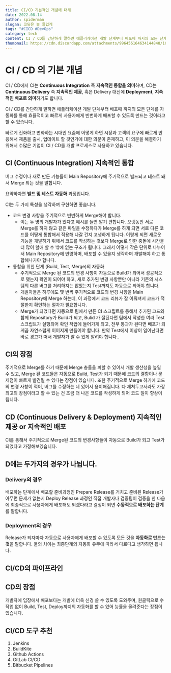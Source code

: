 ```yaml
---
title: CI/CD 기본적인 개념에 대해
date: 2022.08.14
author: spiderman
slogan: 코딩은 늘 즐겁게
tags: "#CICD #DevOps"
category: tech
content: CI / CD를 간단하게 말하면 애플리케이션 개발 단계부터 배포때 까지의 모든 단계를 자동화를 통해 효율적이고 빠르게 사용자에게 빈번하게 배포할 수 있도록 만드는 것이라고 할 수 있습니다.
thumbnail: https://cdn.discordapp.com/attachments/996456164634144848/1008280134970773625/CI_CD_1.png
---
```


# CI / CD 의 기본 개념

CI / CD에서 CI는 **Continuous Integration** 즉 **지속적인 통합을 의미**하며, CD는 **Continuous Delivery** 즉 **지속적인 제공**, 혹은 Delivery 대신에 **Deployment**, **지속적인 배포로 의미**하기도 합니다.

CI / CD를 간단하게 말하면 애플리케이션 개발 단계부터 배포때 까지의 모든 단계를 자동화를 통해 효율적이고 빠르게 사용자에게 빈번하게 배포할 수 있도록 만드는 것이라고 할 수 있습니다.

빠르게 진화하고 변화하는 시대인 요즘에 어떻게 하면 시장과 고객의 요구에 빠르게 반응해서 제품을 출시, 업데이트 할 것인가에 대한 의문이 존재하고, 이 의문을 해결하기 위해서 수많은 기업이 CI / CD를 개발 프로세스로 사용하고 있습니다.

## CI (Continuous Integration) 지속적인 통합

버그 수정이나 새로 만든 기능들이 Main Repository에 주기적으로 빌드되고 테스트 돼서 Merge 되는 것을 말합니다.

요약하자면 **빌드 및 테스트 자동화** 과정입니다.

CI는 두 가지 특성을 생각하며 구현하면 좋습니다.

- 코드 변경 사항을 주기적으로 빈번하게 Merge해야 합니다.
  - 이는 두 명의 개발자가 있다고 예시를 들면 알기 편합니다. 오랫동안 서로 Merge를 하지 않고 같은 파일을 수정하다가 Merge를 하게 되면 서로 다른 코드를 어떻게 통합해서 적용해 나갈 건지 고생하게 됩니다. 이렇게 되면 새로운 기능을 개발하기 위해서 코드를 작성하는 것보다 Merge로 인한 충돌에 시간을 더 많이 할애 할 수 밖에 없는 구조가 됩니다. 그래서 어떻게 작은 단위로 나누어서 Main Repository에 반영하며, 배포할 수 있을지 생각하며 개발해야 하고 통합해나가야 합니다.
- 통합을 위한 단계 (Build, Test, Merge)의 자동화
  - 주기적으로 Merge 된 코드의 변경 사항이 자동으로 Build가 되어서 성공적으로 됐는지 확인이 되어야 하고, 새로 추가된 변경 사항뿐만 아니라 기존의 시스템의 다른 버그를 처리하지는 않았는지 Test까지도 자동으로 되어야 합니다.
  - 개발자들은 하루에도 몇 번씩 주기적으로 코드의 변경 사항을 Main Repository에 Merge 하는데, 이 과정에서 코드 리뷰가 잘 이뤄져서 코드가 적절한지 확인하는 절차가 필요합니다.
  - Merge가 되었다면 자동으로 팀에서 만든 CI 스크립트를 통해서 추가된 코드와 함께 Repository가 Build가 되고, Bulid 가 잘된다면 팀에서 작성한 여러 Test 스크립트가 실행되어 확인 작업에 들어가게 되고, 전부 통과가 된다면 배포가 되게끔 자연스럽게 이어지게 만들어야 합니다. 만약 Test에서 이상이 일어난다면 바로 경고가 떠서 개발자가 알 수 있게 알려야 합니다..

## CI의 장점

주기적으로 Merge를 하기 때문에 Merge 충돌을 피할 수 있어서 개발 생산성을 높일 수 있고, Merge 된 코드들은 자동으로 Build, Test가 되기 때문에 코드의 결함이나 문제점이 빠르게 발견될 수 있다는 장점이 있습니다. 또한 주기적으로 Merge 하기에 코드의 변경 사항이 적어, 버그를 수정하는 데 있어서 용이해집니다. 다 제쳐두고서라도 가장 최고의 장점이라고 할 수 있는 건 조금 더 나은 코드를 작성하게 되어 코드 질이 향상이 됩니다.

## CD (Continuous Delivery & Deployment) 지속적인 제공 or 지속적인 배포

CI를 통해서 주기적으로 Merge된 코드의 변경사항들이 자동으로 Build가 되고 Test가 되었다고 가정해보겠습니다.

## D에는 두가지의 경우가 나뉩니다.

### Delivery의 경우

배포하는 단계에서 배포할 준비과정인 Prepare Release를 거치고 준비된 Release가 아무런 문제가 없는지 Deploy Release 과정인 직접 개발자나 검증팀이 검증을 한 다음에 최종적으로 사용자에게 배포해도 되겠다라고 결정이 되면 **수동적으로 배포하는 단계**를 말합니다.

### Deployment의 경우

Release가 되자마자 자동으로 사용자에게 배포할 수 있도록 모든 것을 **자동화로 만드는 것**을 말합니다. 둘의 차이는 최종단계의 자동화 유무에 따라서 다르다고 생각하면 됩니다.

## CI/CD의 파이프라인

<PostImage
  src="https://miro.medium.com/max/1400/0*TH1nBsXNDB5Njynk.PNG"
  width={1000}
/>

## CD의 장점

개발자에 입장에서 배포보다는 개발에 더욱 신경 쓸 수 있도록 도와주며, 원클릭으로 수작업 없이 Build, Test, Deploy까지의 자동화를 할 수 있어 능률을 올려준다는 장점이 있습니다.

## CI/CD 도구 추천

1. Jenkins
2. BuildKite
3. Github Actions
4. GitLab CI/CD
5. Bitbucket Pipelines
